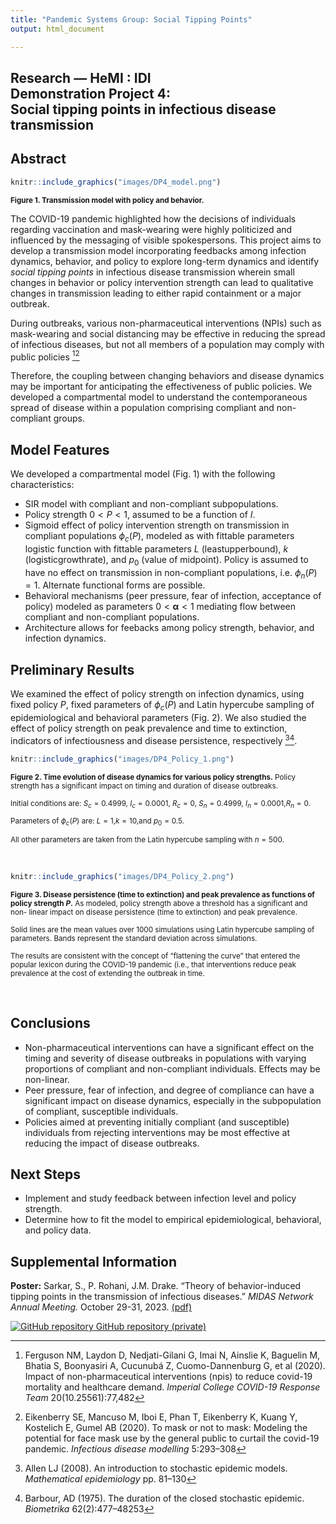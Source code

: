 ```yaml
---
title: "Pandemic Systems Group: Social Tipping Points"
output: html_document

---
```

<!-- BANNER --> 
</div> <!-- container-fluid main-container -->
<div class="jumbotron homepagebanner jumbotron-fluid">
<div class="container">
## **Research --- HeMI : IDI**<br>Demonstration Project 4:<br>Social tipping points in infectious disease transmission {.lead .tagline}
</div> <!--end container-->
</div> <!--end jumbotron-->

<!-- MAIN CONTENT --> 
<div class="container-fluid main-container">

<!-- <p id="disclaimer"></p> -->

## Abstract

```r
knitr::include_graphics("images/DP4_model.png")
```

<small>
**Figure 1. Transmission model with policy and behavior.**
</small>

The COVID-19 pandemic highlighted how the decisions of individuals regarding vaccination and mask-wearing were highly politicized and influenced by the messaging of visible spokespersons. This project aims to develop a transmission model incorporating feedbacks among infection dynamics, behavior, and policy to explore long-term dynamics and identify *social tipping points* in infectious disease transmission wherein small changes in behavior or policy intervention strength can lead to qualitative changes in transmission leading to either rapid containment or a major outbreak.

During outbreaks, various non-pharmaceutical interventions (NPIs) such as mask-wearing and social distancing may be effective in reducing the spread of infectious diseases, but not all members of a population may comply with public policies [^Ferguson][^Eikenberry]

[^Ferguson]: Ferguson NM, Laydon D, Nedjati-Gilani G, Imai N, Ainslie K, Baguelin M, Bhatia S, Boonyasiri A, Cucunubá Z, Cuomo-Dannenburg G, et al (2020). Impact of non-pharmaceutical interventions (npis) to reduce covid-19 mortality and healthcare demand. *Imperial College COVID-19 Response Team* 20(10.25561):77,482

[^Eikenberry]: Eikenberry SE, Mancuso M, Iboi E, Phan T, Eikenberry K, Kuang Y, Kostelich E, Gumel AB (2020). To mask or not to mask: Modeling the potential for face mask use by the general public to curtail the covid-19 pandemic. *Infectious disease modelling* 5:293–308

Therefore, the coupling between changing behaviors and disease dynamics may be important for anticipating the effectiveness of public policies. We developed a compartmental model to understand the contemporaneous spread of disease within a population comprising compliant and non-compliant groups.

## Model Features

We developed a compartmental model (Fig. 1) with the following characteristics:

- SIR model with compliant and non-compliant subpopulations. 
- Policy strength $0 < P < 1$, assumed to be a function of $I$. 
- Sigmoid effect of policy intervention strength on transmission in compliant populations $\phi_c(P)$, modeled as with fittable parameters logistic function with fittable parameters $L$ (leastupperbound), $k$ (logisticgrowthrate), and $p_0$ (value of midpoint). Policy is assumed to have no effect on transmission in non-compliant populations, i.e. $\phi_n(P) = 1$. Alternate functional forms are possible.   
- Behavioral mechanisms (peer pressure, fear of infection, acceptance of policy) modeled as parameters  $0 < \mathbf{\alpha} < 1$ mediating flow between compliant and non-compliant populations.  
- Architecture allows for feebacks among policy strength, behavior, and infection dynamics.  

## Preliminary Results

We examined the effect of policy strength on infection dynamics, using fixed policy $P$,
fixed parameters of $\phi_c(P)$ and Latin hypercube sampling of epidemiological and behavioral parameters (Fig. 2). We also studied the effect of policy strength on peak prevalence and time to extinction, indicators of infectiousness and disease persistence, respectively [^Allen][^Barbour].

[^Allen]: Allen LJ (2008). An introduction to stochastic epidemic models. *Mathematical epidemiology* pp. 81–130
[^Barbour]: Barbour, AD (1975). The duration of the closed stochastic epidemic. *Biometrika* 62(2):477–48253


```r
knitr::include_graphics("images/DP4_Policy_1.png")
```

<small>
**Figure 2. Time evolution of disease dynamics for various policy strengths.** Policy strength has a significant impact on timing and duration of disease outbreaks. 

Initial conditions are: $S_c = 0.4999$, $I_c = 0.0001$, $R_c=0$, $S_n=0.4999$, $I_n=0.0001$,$R_n=0$. 

Parameters of $\phi_c(P)$ are: $L=1$,$k=10$,and $p_0 =0.5$. 

All other parameters are taken from the Latin hypercube sampling with $n = 500$.
</small>

<br clear="all" />

```r
knitr::include_graphics("images/DP4_Policy_2.png")
```

<small>
**Figure 3. Disease persistence (time to extinction) and peak prevalence as functions of policy strength $P$.** As modeled, policy strength above a threshold has a significant and non- linear impact on disease persistence (time to extinction) and peak prevalence.

Solid lines are the mean values over 1000 simulations using Latin hypercube sampling of parameters. Bands represent the standard deviation across simulations.

The results are consistent with the concept of "flattening the curve" that entered the popular lexicon during the COVID-19 pandemic (i.e., that interventions reduce peak prevalence at the cost of extending the outbreak in time.
</small>

<br clear="all" />

<!--
```r
knitr::include_url("DP4_summary.html")
```
<script>iFrameResize({ log: false }, '#DP4')</script>
-->

## Conclusions
- Non-pharmaceutical interventions can have a significant effect on the timing and severity of disease outbreaks in populations with varying proportions of compliant and non-compliant individuals. Effects may be non-linear.
- Peer pressure, fear of infection, and degree of compliance can have a significant impact on disease dynamics, especially in the subpopulation of compliant, susceptible individuals.
- Policies aimed at preventing initially compliant (and susceptible) individuals from rejecting interventions may be most effective at reducing the impact of disease outbreaks.

## Next Steps
- Implement and study feedback between infection level and policy strength.
- Determine how to fit the model to empirical epidemiological, behavioral, and policy data.


## Supplemental Information


<div class="container-frames">

<!--
<p>Preprint:<br>
  <a href="https://github.com/CEIDatUGA/covid-university-reopening/raw/master/manuscript.pdf" target="_blank">
  Demonstration Project 4: Social tipping points in infectious disease transmission</a> (pdf)
</p>
-->

<p>**Poster:** Sarkar, S., P. Rohani, J.M. Drake. "Theory of behavior-induced tipping points in the transmission of infectious diseases." *MIDAS Network Annual Meeting.* October 29-31, 2023. 
<a href="pdf/MIDAS_2023_poster_Sarkar.pdf" target="_blank">(pdf) </a>
</p>

<p>
  <a href="https://github.com/cimidi/sarkar-social-tipping-points" target="_blank">
    <img src="images/GitHub-Mark-64px.png" id="github-icon" alt="GitHub repository"/>
    GitHub repository (private)
  </a>
</p>

</div>

